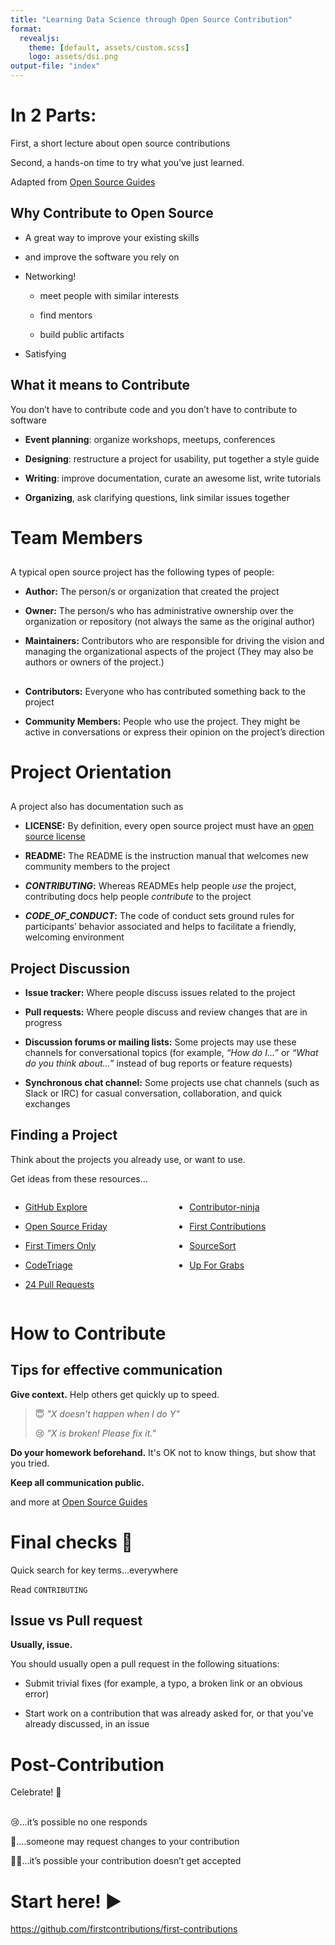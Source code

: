```yaml
---
title: "Learning Data Science through Open Source Contribution"
format:
  revealjs:
    theme: [default, assets/custom.scss]
    logo: assets/dsi.png
output-file: "index"
---
```


# In 2 Parts:

First, a short lecture about open source contributions \

Second, a hands-on time to try what you've just learned.

::: footer
Adapted from [Open Source Guides](https://opensource.guide/how-to-contribute/)
:::

## Why Contribute to Open Source

-   A great way to improve your existing skills

-   and improve the software you rely on

-   Networking!

    -   meet people with similar interests

    -   find mentors

    -   build public artifacts

-   Satisfying

## What it means to Contribute

You don't have to contribute code and you don't have to contribute to software

-   **Event planning**: organize workshops, meetups, conferences

-   **Designing**: restructure a project for usability, put together a style guide

-   **Writing**: improve documentation, curate an awesome list, write tutorials

-   **Organizing**, ask clarifying questions, link similar issues together

# Team Members

## 

A typical open source project has the following types of people:

-   **Author:** The person/s or organization that created the project

-   **Owner:** The person/s who has administrative ownership over the organization or repository (not always the same as the original author)

-   **Maintainers:** Contributors who are responsible for driving the vision and managing the organizational aspects of the project (They may also be authors or owners of the project.)

## 

-   **Contributors:** Everyone who has contributed something back to the project

-   **Community Members:** People who use the project. They might be active in conversations or express their opinion on the project's direction

# Project Orientation

## 

A project also has documentation such as

-   **LICENSE:** By definition, every open source project must have an [open source license](https://choosealicense.com/)

-   **README:** The README is the instruction manual that welcomes new community members to the project

-   ***CONTRIBUTING*****:** Whereas READMEs help people *use* the project, contributing docs help people *contribute* to the project

-   ***CODE_OF_CONDUCT*****:** The code of conduct sets ground rules for participants' behavior associated and helps to facilitate a friendly, welcoming environment

## Project Discussion 

-   **Issue tracker:** Where people discuss issues related to the project

-   **Pull requests:** Where people discuss and review changes that are in progress

-   **Discussion forums or mailing lists:** Some projects may use these channels for conversational topics (for example, *"How do I..."* or *"What do you think about..."* instead of bug reports or feature requests)

-   **Synchronous chat channel:** Some projects use chat channels (such as Slack or IRC) for casual conversation, collaboration, and quick exchanges

## Finding a Project

Think about the projects you already use, or want to use.

Get ideas from these resources...

::: columns
::: {.column width="50%"}
-   [GitHub Explore](https://github.com/explore/)

-   [Open Source Friday](https://opensourcefriday.com/)

-   [First Timers Only](https://www.firsttimersonly.com/)

-   [CodeTriage](https://www.codetriage.com/)

-   [24 Pull Requests](https://24pullrequests.com/)
:::

::: {.column width="50%"}
-   [Contributor-ninja](https://contributor.ninja/)

-   [First Contributions](https://firstcontributions.github.io/)

-   [SourceSort](https://web.archive.org/web/20201111233803/https://www.sourcesort.com/)

-   [Up For Grabs](https://up-for-grabs.net/)
:::
:::

# How to Contribute

## Tips for effective communication

**Give context.** Help others get quickly up to speed.

> 😇 *\"X doesn\'t happen when I do Y\"*
>
> 😢 *\"X is broken! Please fix it.\"*

**Do your homework beforehand.** It\'s OK not to know things, but show that you tried.

**Keep all communication public.**

::: footer
and more at [Open Source Guides](https://opensource.guide/how-to-contribute/)
:::

# Final checks 🔎

Quick search for key terms...everywhere

Read `CONTRIBUTING`

## Issue vs Pull request

**Usually, issue.**

You should usually open a pull request in the following situations:

-   Submit trivial fixes (for example, a typo, a broken link or an obvious error)

-   Start work on a contribution that was already asked for, or that you\'ve already discussed, in an issue

# Post-Contribution

Celebrate! 🎉 \
\

😢...it's possible no one responds

🚧....someone may request changes to your contribution

👎🏻...it's possible your contribution doesn't get accepted

# Start here! ▶️

<https://github.com/firstcontributions/first-contributions>
